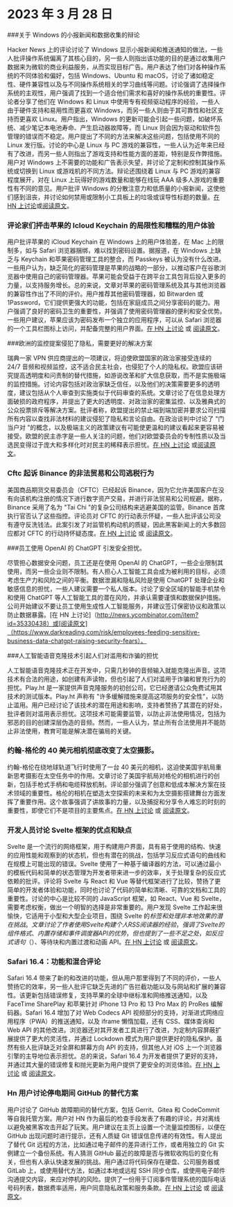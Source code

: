
<Steps>

# 2023 年 3 月 28 日

###关于 Windows 的小报新闻和数据收集的辩论

Hacker News 上的评论讨论了 Windows 显示小报新闻和推送通知的做法，一些人批评操作系统偏离了其核心目的，另一些人则指出该功能的目的是通过收集用户数据来为微软的商业利益服务，从而实现目标广告。用户表达了他们对各种操作系统的不同体验和偏好，包括 Windows、Ubuntu 和 macOS，讨论了诸如稳定性、硬件兼容性以及与不同操作系统相关的学习曲线等问题。讨论强调了选择操作系统的主观性，用户强调了找到一个适合他们需求和喜好的操作系统的重要性。评论者分享了他们在 Windows 和 Linux 中使用专有视频驱动程序的经验，一些人由于硬件支持和易用性而更喜欢 Windows，而另一些人则由于其可靠性和社区支持而更喜欢 Linux。用户指出，Windows 的更新可能会引起一些问题，如破坏系统、减少笔记本电池寿命、产生启动器故障等，而 Linux 则会因为驱动和软件包管理的错误而不稳定。用户提出了不同的方法来解决这些问题，包括使用不同的 Linux 发行版。讨论的中心是 Linux 与 PC 游戏的兼容性，一些人认为近年来已经有了改进，而另一些人则指出了游戏支持和性能方面的差距，特别是反作弊措施。用户对 Windows 上不需要的功能和广告表示失望，并讨论了定制和控制其操作系统或切换到 Linux 或游戏机的不同方法。辩论还围绕着 Linux 与 PC 游戏的兼容程度展开，对在 Linux 上玩得好的游戏数量和能够在线玩 AAA 级多人游戏的重要性有不同的意见。用户批评 Windows 的分散注意力和低质量的小报新闻，这使他们感到沮丧，并讨论如何禁用或限制小工具板上的垃圾或误导性标题的数量。[在 HN 上讨论](http://news.ycombinator.com/item?id=35323121)或[阅读原文](https://www.tomshardware.com/news/windows-keeps-feeding-tabloid-news)。

### 评论家们抨击苹果的 Icloud Keychain 的局限性和糟糕的用户体验

用户批评苹果的 iCloud Keychain 在 Windows 上的用户体验差，在 Mac 上的限制多，如与 Safari 浏览器捆绑，难以找到密码设置。据报道，在 Windows 上缺乏与 Keychain 和苹果密码管理工具的整合，而 Passkeys 被认为没有什么改进。一些用户认为，缺乏简化的密码管理是苹果的战略的一部分，以推动客户在谷歌浏览器中使用自己的密码管理器。苹果可能会受益于在跨平台工具包背后投入更多的力量，以支持服务增长。总的来说，文章对苹果的密码管理系统及其与其他浏览器的兼容性作出了不同的评价。用户推荐其他密码管理器，如 Bitwarden 或 1Password，它们提供更强大的功能，包括在家庭成员之间分享密码的能力。用户强调了良好的密码卫生的重要性，并强调了使用密码管理器的便利和安全优势。一些用户建议，苹果应该为密码发布一个独立的应用程序，可以从 Safari 浏览器的一个工具栏图标上访问，并配备完整的用户界面。[在 HN 上讨论](http://news.ycombinator.com/item?id=35329950) 或 [阅读原文](https://cabel.com/2023/03/27/apple-passwords-deserve-an-app/)。

###欧洲的监控提案侵犯了隐私，需要更好的解决方案

瑞典一家 VPN 供应商提出的一项建议，将迫使欧盟国家的政治家接受连续的 24/7 音频和视频监控，这不适合民主社会，也侵犯了个人的隐私权。欧盟应该研究提高透明度和问责制的替代措施，如游说改革和扩大信息获取，而不是实施极端的监控措施。讨论内容包括对政治家缺乏信任，以及他们的决策需要更多的透明度，建议包括从个人审查到实施类似于代码审查的系统。文章讨论了在信息处理方面破损的政府程序，并提出了更大的透明度、对政治家的密集监控、以及雅典式的公众投票排斥等解决方案。批评者称，欧盟提出的禁止端到端加密并要求公司扫描所有内容以查找非法材料的建议侵犯了隐私和言论自由。在政治谈判中讨论了 "门当户对 "的概念，以及极端主义的政策建议有可能使更温和的建议看起来更容易被接受。欧盟的民主赤字是一些人关注的问题，他们对欧盟委员会的专制性质以及当选民变得过于庞大和多样化时对民主的稀释表示担忧。[在 HN 上讨论](http://news.ycombinator.com/item?id=35321994) 或[阅读原文](https://mullvad.net/en/chatcontrol)。

### Cftc 起诉 Binance 的非法贸易和公司逃税行为

美国商品期货交易委员会（CFTC）已经起诉 Binance，因为它允许美国客户在没有向该机构注册的情况下进行数字资产交易，并进行非法贸易和公司规避。据称，Binance 采用了名为 "Tai Chi "的复杂公司结构来逃避美国的监管。Binance 首席执行官否认了这些指控。评论员对 CFTC 的行动表示怀疑，一些人批评该公司没有遵守反洗钱法。此案引发了对监管机构动机的质疑，因此黑客新闻上的大多数回应都对 CFTC 的行动持怀疑态度。[在 HN 上讨论](http://news.ycombinator.com/item?id=35327996) 或 [阅读原文](https://www.docdroid.net/60YAbCz/cftc-binance-pdf)。

###员工使用 OpenAI 的 ChatGPT 引发安全担忧。

尽管担心数据安全问题，员工还是在使用 OpenAI 的 ChatGPT，一些企业限制其使用，而另一些企业则不限制。有人担心人工智能工具会成为被利用的目标，必须考虑生产力和风险之间的平衡。数据泄漏和隐私风险是使用 ChatGPT 处理企业和敏感信息的担忧，一些人建议需要一个私人版本。讨论了安全区域的智能手机禁令和使用 ChatGPT 等人工智能工具的潜在风险，并承认需要谨慎和数据保护措施。公司开始建议不要让员工使用生成性人工智能服务，并建议签订保密协议和政策以防止数据暴露。[在 HN 上讨论]（http://news.ycombinator.com/item?id=35330438）或[阅读原文]（https://www.darkreading.com/risk/employees-feeding-sensitive-business-data-chatgpt-raising-security-fears）。

###人工智能语音克隆技术引起人们对滥用和诈骗的担忧

人工智能语音克隆技术正在开发中，只需几秒钟的音频输入就能克隆出声音。这项技术有合法的用途，如创建有声读物，但也引起了人们对滥用于诈骗和冒充行为的担忧。Play.ht 是一家提供声音克隆服务的初创公司，它已经邀请公众免费试用其技术的测试版本。Play.ht 声称有 "许多缓解措施来提高这项服务的安全性"，以防止滥用。用户已经讨论了该技术的潜在用途和影响，支持者赞扬了其潜在的好处，批评者则对滥用表示担忧。这项技术可能需要监管，以防止非法使用情况，包括为邪恶的目的创建深层伪造的音频。然而，一些人认为，禁止所有合法使用并不能防止非法使用，教育可能是解决潜在骗局的关键。

### 约翰-格伦的 40 美元相机彻底改变了太空摄影。

约翰-格伦在绕地球轨道飞行时使用了一台 40 美元的相机，这迫使美国宇航局重新思考摄影在太空任务中的作用。文章讨论了美国宇航局对格伦的相机进行的创新，包括手枪式手柄和电缆释放机制。评论部分强调了创意和低成本解决方案在技术领域的重要性。格伦的相机在塑造太空探索的未来和为太空摄影搭建舞台方面发挥了重要作用。这个故事强调了讲故事的力量，以及捕捉和分享令人难忘的时刻的重要性，即使它们不是项目的主要焦点。[在 HN 上讨论](http://news.ycombinator.com/item?id=35328368) 或 [阅读原文](https://petapixel.com/2023/03/23/how-john-glenns-40-camera-forced-nasa-to-rethink-space-missions/)。

### 开发人员讨论 Svelte 框架的优点和缺点

Svelte 是一个流行的网络框架，用于构建用户界面，具有易于使用的结构、快速的应用性能和观察到的状态机，但也有潜在的挑战，包括学习反应式语句的曲线和在规模上可能出现的错误。Svelte 使用了一种基于编译器的方法，可以通过最小的模板代码和简单的状态管理为开发者带来进一步的效率，关于处理复杂的反应式依赖的批评。评论将 Svelte 与 React 和 Vue 等替代框架进行了比较，赞扬了更简单的开发者体验和功能，同时也讨论了代码的简单和清晰、可靠的文档和工具的重要性。讨论的中心是比较不同的 JavaScript 框架，如 React、Vue 和 Svelte，需要考虑权衡，做出一个明智的选择是非常重要的。用户发现 Svelte 工作起来很愉快，它适用于小型和大型企业项目，围绕 Svelte 的$标签和处理非本地效果的潜在挑战。文章讨论了作者使用Svelte构建个人RSS阅读器的经验，强调了Svelte的组件格式、内置存储和事件调度器API的优势，但也提到了一些不足之处，如反应式语句（$）、等待块和内置过渡和动画 API。[在 HN 上讨论](http://news.ycombinator.com/item?id=35324430) 或 [阅读原文](https://tyhopp.com/notes/thoughts-on-svelte)。

### Safari 16.4：功能和混合评论

Safari 16.4 带来了新的和改进的功能，但从用户那里得到了不同的评价，一些人赞扬它的效率，另一些人批评它缺乏先进的广告拦截功能以及与网站和扩展的兼容性。该更新包括错误修复，支持苹果的全球中继标准和网络推送通知，以及 FaceTime SharePlay 和苹果针对 iPhone 13 Pro 和 13 Pro Max 的 ProRes 编解码器。Safari 16.4 增加了对 Web Codecs API 视频部分的支持，对渐进式网络应用程序（PWA）的推送通知，以及 iframe 懒惰加载，还有 CSS、媒体查询和 Web API 的其他改进。浏览器还对其开发者工具进行了改进，为定制内容屏蔽扩展提供了更大的灵活性，并通过 Lockdown 模式为用户提供更好的隐私保护。虽然有些人批评缺乏对全屏和屏幕方向 API 的支持，但其他人对 iOS 上一个浏览器引擎的主导地位表示担忧。总的来说，Safari 16.4 为开发者提供了更好的支持，并通过其大量的错误修复和抛光更新为用户提供了更安全的浏览体验。[在 HN 上讨论](http://news.ycombinator.com/item?id=35329961) 或 [阅读原文](https://webkit.org/blog/13966/webkit-features-in-safari-16-4/)。

### Hn 用户讨论停电期间 GitHub 的替代方案

用户讨论了 GitHub 故障期间的替代方案，包括 Gerrit、Gitea 和 CodeCommit 等自我托管方案。用户对 HN 作为最后的检查手段发表了有趣的评论，并对离线以避免被黑客攻击开起了玩笑。用户建议在主页上设置一个流量监控图标，以便在 GitHub 出现问题时进行提示，还有人质疑 Git 错误信息传递的有效性。有人提出了替代 Git 远程的方法，比如通过电子邮件的差异进行工作，或者用独立的 Git 实例建立一个备份系统。有人猜测 GitHub 最近的故障是否与微软收购后的变化有关，但也有人承认快速发展的挑战。用户通过将代码保存在硬盘、公司服务器或 GitLab 上，或使用替代方法，如通过本地或远程 SSH 同步仓库，或使用电子邮件沟通提交内容，来应对停机的风险。提供了一份用于订阅事件管理系统的国际电话号码列表，数据费率适用，用户同意隐私政策和服务条款。[在 HN 上讨论](http://news.ycombinator.com/item?id=35325709) 或 [阅读原文](https://www.githubstatus.com/incidents/52z0j6phhnjs)。

</Steps>
